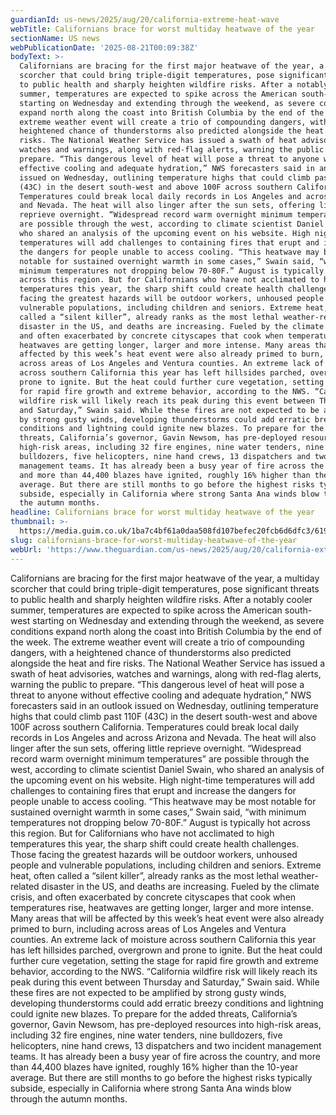 ```yaml
---
guardianId: us-news/2025/aug/20/california-extreme-heat-wave
webTitle: Californians brace for worst multiday heatwave of the year
sectionName: US news
webPublicationDate: '2025-08-21T00:09:38Z'
bodyText: >-
  Californians are bracing for the first major heatwave of the year, a multiday
  scorcher that could bring triple-digit temperatures, pose significant threats
  to public health and sharply heighten wildfire risks. After a notably cooler
  summer, temperatures are expected to spike across the American south-west
  starting on Wednesday and extending through the weekend, as severe conditions
  expand north along the coast into British Columbia by the end of the week. The
  extreme weather event will create a trio of compounding dangers, with a
  heightened chance of thunderstorms also predicted alongside the heat and fire
  risks. The National Weather Service has issued a swath of heat advisories,
  watches and warnings, along with red-flag alerts, warning the public to
  prepare. “This dangerous level of heat will pose a threat to anyone without
  effective cooling and adequate hydration,” NWS forecasters said in an outlook
  issued on Wednesday, outlining temperature highs that could climb past 110F
  (43C) in the desert south-west and above 100F across southern California.
  Temperatures could break local daily records in Los Angeles and across Arizona
  and Nevada. The heat will also linger after the sun sets, offering little
  reprieve overnight. “Widespread record warm overnight minimum temperatures”
  are possible through the west, according to climate scientist Daniel Swain,
  who shared an analysis of the upcoming event on his website. High night-time
  temperatures will add challenges to containing fires that erupt and increase
  the dangers for people unable to access cooling. “This heatwave may be most
  notable for sustained overnight warmth in some cases,” Swain said, “with
  minimum temperatures not dropping below 70-80F.” August is typically hot
  across this region. But for Californians who have not acclimated to high
  temperatures this year, the sharp shift could create health challenges. Those
  facing the greatest hazards will be outdoor workers, unhoused people and
  vulnerable populations, including children and seniors. Extreme heat, often
  called a “silent killer”, already ranks as the most lethal weather-related
  disaster in the US, and deaths are increasing. Fueled by the climate crisis,
  and often exacerbated by concrete cityscapes that cook when temperatures rise,
  heatwaves are getting longer, larger and more intense. Many areas that will be
  affected by this week’s heat event were also already primed to burn, including
  across areas of Los Angeles and Ventura counties. An extreme lack of moisture
  across southern California this year has left hillsides parched, overgrown and
  prone to ignite. But the heat could further cure vegetation, setting the stage
  for rapid fire growth and extreme behavior, according to the NWS. “California
  wildfire risk will likely reach its peak during this event between Thursday
  and Saturday,” Swain said. While these fires are not expected to be amplified
  by strong gusty winds, developing thunderstorms could add erratic breezy
  conditions and lightning could ignite new blazes. To prepare for the added
  threats, California’s governor, Gavin Newsom, has pre-deployed resources into
  high-risk areas, including 32 fire engines, nine water tenders, nine
  bulldozers, five helicopters, nine hand crews, 13 dispatchers and two incident
  management teams. It has already been a busy year of fire across the country,
  and more than 44,400 blazes have ignited, roughly 16% higher than the 10-year
  average. But there are still months to go before the highest risks typically
  subside, especially in California where strong Santa Ana winds blow through
  the autumn months.
headline: Californians brace for worst multiday heatwave of the year
thumbnail: >-
  https://media.guim.co.uk/1ba7c4bf61a0daa508fd107befec20fcb6d6dfc3/619_0_3687_2950/500.jpg
slug: californians-brace-for-worst-multiday-heatwave-of-the-year
webUrl: 'https://www.theguardian.com/us-news/2025/aug/20/california-extreme-heat-wave'
---
```

Californians are bracing for the first major heatwave of the year, a multiday scorcher that could bring triple-digit temperatures, pose significant threats to public health and sharply heighten wildfire risks. After a notably cooler summer, temperatures are expected to spike across the American south-west starting on Wednesday and extending through the weekend, as severe conditions expand north along the coast into British Columbia by the end of the week. The extreme weather event will create a trio of compounding dangers, with a heightened chance of thunderstorms also predicted alongside the heat and fire risks. The National Weather Service has issued a swath of heat advisories, watches and warnings, along with red-flag alerts, warning the public to prepare. “This dangerous level of heat will pose a threat to anyone without effective cooling and adequate hydration,” NWS forecasters said in an outlook issued on Wednesday, outlining temperature highs that could climb past 110F (43C) in the desert south-west and above 100F across southern California. Temperatures could break local daily records in Los Angeles and across Arizona and Nevada. The heat will also linger after the sun sets, offering little reprieve overnight. “Widespread record warm overnight minimum temperatures” are possible through the west, according to climate scientist Daniel Swain, who shared an analysis of the upcoming event on his website. High night-time temperatures will add challenges to containing fires that erupt and increase the dangers for people unable to access cooling. “This heatwave may be most notable for sustained overnight warmth in some cases,” Swain said, “with minimum temperatures not dropping below 70-80F.” August is typically hot across this region. But for Californians who have not acclimated to high temperatures this year, the sharp shift could create health challenges. Those facing the greatest hazards will be outdoor workers, unhoused people and vulnerable populations, including children and seniors. Extreme heat, often called a “silent killer”, already ranks as the most lethal weather-related disaster in the US, and deaths are increasing. Fueled by the climate crisis, and often exacerbated by concrete cityscapes that cook when temperatures rise, heatwaves are getting longer, larger and more intense. Many areas that will be affected by this week’s heat event were also already primed to burn, including across areas of Los Angeles and Ventura counties. An extreme lack of moisture across southern California this year has left hillsides parched, overgrown and prone to ignite. But the heat could further cure vegetation, setting the stage for rapid fire growth and extreme behavior, according to the NWS. “California wildfire risk will likely reach its peak during this event between Thursday and Saturday,” Swain said. While these fires are not expected to be amplified by strong gusty winds, developing thunderstorms could add erratic breezy conditions and lightning could ignite new blazes. To prepare for the added threats, California’s governor, Gavin Newsom, has pre-deployed resources into high-risk areas, including 32 fire engines, nine water tenders, nine bulldozers, five helicopters, nine hand crews, 13 dispatchers and two incident management teams. It has already been a busy year of fire across the country, and more than 44,400 blazes have ignited, roughly 16% higher than the 10-year average. But there are still months to go before the highest risks typically subside, especially in California where strong Santa Ana winds blow through the autumn months.
